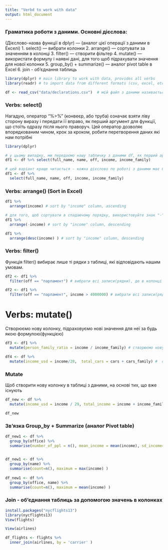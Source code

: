 ```yaml
---
title: "Verbd to work with data"
output: html_document
---
```


### Граматика роботи з даними. Основні дієслова:

(Дієслово-назва функції в dplyr)  --- (аналог цієї операції з даними в Екселі)
1. select() --- вибрати колонки
2. arrange() --- сортувати за значенням в колонці
3. filter()  --- створити фільтер
4. mutate() --- використати формулу і наявні дані, для того щоб підрахувати значення для нової колонки 
5. group_by() + summarize() --- аналог pivot table в Excel
6. join - об'єднання таблиць


```r
library(dplyr) # main library to work with data, provides all verbs 
library(readr) # to import data from different formats (csv, excel, etc)

df <- read_csv("data/declarations.csv")  # мій файл з даними називається "declarations.csv"

```


### Verbs: select()
Нагадую, оператор "%>%" (конвеєр, або труба) означає взяти ліву сторону виразу і передати її вправо, як перший аргумент для функції, що стоїть одразу після нього праворуч. Цей оператор дозволяє впорядкованим чином, крок за кроком, робити перетворення даних які нам потрібні 



```r

library(dplyr)

# у цьому випадку, ми передаємо нашу табличку з даними df, як перший аргумент для функції select()
df1 <- df %>% select(full_name, name, off, income, income_family)

# цей варіант краще читається - кожна дієслово по роботі з даними має бути в новій строці
df1 <- df %>% 
  select(full_name, name, off, income, income_family)

```


### Verbs: arrange()  (Sort in Excel)  

```r
df1 %>%
  arrange(income) # sort by "income" column, ascending

# для того, щоб сортувати в спадаючому порядку, використовуйте знак "-" або функцію desc()
df1 %>%
  arrange(-income) # sort by "income" column, descending

df1 %>%
  arrange(desc(income) ) # sort by "income" column, descending

```

  
### Verbs: filter()
Функція filter() вибирає лише ті рядки з таблиці, які відповідають нашим умовам.

```r
df2 <- df1 %>%
  filter(off == "парламент") # вибрати всі записи(рядки), де в колонці off вказано "парламент"

df2 <- df1 %>%
  filter(off == "парламент", income > 4000000) # вибрати всі записи(рядки), де в колонці off вказано "парламент" ТА задекларований дохід > 4000000. Зверніть увагу, що "==" розшивфровується як "дорівнює"

```


# Verbs: mutate()
Створюємо нову колонку, підраховуємо нові значення  для неї за будь якою формулою(функцією)

```r

df3 <- df1 %>%
  mutate(person_family_ratio = income / income_family) # створюємо нову колонку з назвою person_family_ratio, і значеннями що дорівнюють співвідношенню доходу і доходу родини

df4 <- df %>%
  mutate(income_usd = income/28,  total_cars = cars + cars_family) #  створюємо дві нові колонки, income_usd та total_cars

```





### Mutate
Щоб створити нову колонку в таблиці з даними, на основі тих, що вже існують 

```r
df_new <- df %>% 
  mutate(income_usd = income / 29, total_income = income + income_family)

df_new
```


### Зв'язка Group_by + Summarize (аналог Pivot table)

```r

df_new1 <- df %>%
  group_by(office) %>%
  summarise(number_of_ppl = n(), mean_income = mean(income), sd_income=sd(income) )
 

df_new1 <- df %>%
  group_by(name) %>%
  summarise(count=n(), maximum = max(income) ) 
 
df_new1 <- df %>%
  group_by(office, name) %>%
  summarise(count=n(), maximum = mean(income) ) 


```

### Join - об'єднання таблиць за допомогою значень в колонках

```r
install.packages("nycflights13")
library(nycflights13)
View(flights)

View(airlines)  

```

```r
df_flights <- flights %>%
  inner_join(airlines, by = 'carrier' )
```

